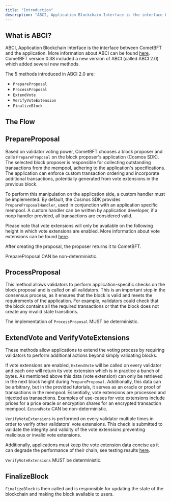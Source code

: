 ```yaml
---
title: "Introduction"
description: "ABCI, Application Blockchain Interface is the interface between CometBFT and the application. More information about ABCI can be found [here](https://..."
---
```


## What is ABCI?

ABCI, Application Blockchain Interface is the interface between CometBFT and the application. More information about ABCI can be found [here](https://docs.cometbft.com/v0.38/spec/abci/). CometBFT version 0.38 included a new version of ABCI (called ABCI 2.0) which added several new methods.

The 5 methods introduced in ABCI 2.0 are:

* `PrepareProposal`
* `ProcessProposal`
* `ExtendVote`
* `VerifyVoteExtension`
* `FinalizeBlock`

## The Flow

## PrepareProposal

Based on validator voting power, CometBFT chooses a block proposer and calls `PrepareProposal` on the block proposer's application (Cosmos SDK). The selected block proposer is responsible for collecting outstanding transactions from the mempool, adhering to the application's specifications. The application can enforce custom transaction ordering and incorporate additional transactions, potentially generated from vote extensions in the previous block.

To perform this manipulation on the application side, a custom handler must be implemented. By default, the Cosmos SDK provides `PrepareProposalHandler`, used in conjunction with an application specific mempool. A custom handler can be written by application developer, if a noop handler provided, all transactions are considered valid.

Please note that vote extensions will only be available on the following height in which vote extensions are enabled. More information about vote extensions can be found [here](/docs/sdk/v0.53/build/abci/vote-extensions).

After creating the proposal, the proposer returns it to CometBFT.

PrepareProposal CAN be non-deterministic.

## ProcessProposal

This method allows validators to perform application-specific checks on the block proposal and is called on all validators. This is an important step in the consensus process, as it ensures that the block is valid and meets the requirements of the application. For example, validators could check that the block contains all the required transactions or that the block does not create any invalid state transitions.

The implementation of `ProcessProposal` MUST be deterministic.

## ExtendVote and VerifyVoteExtensions

These methods allow applications to extend the voting process by requiring validators to perform additional actions beyond simply validating blocks.

If vote extensions are enabled, `ExtendVote` will be called on every validator and each one will return its vote extension which is in practice a bunch of bytes. As mentioned above this data (vote extension) can only be retrieved in the next block height during `PrepareProposal`. Additionally, this data can be arbitrary, but in the provided tutorials, it serves as an oracle or proof of transactions in the mempool. Essentially, vote extensions are processed and injected as transactions. Examples of use-cases for vote extensions include prices for a price oracle or encryption shares for an encrypted transaction mempool. `ExtendVote` CAN be non-deterministic.

`VerifyVoteExtensions` is performed on every validator multiple times in order to verify other validators' vote extensions. This check is submitted to validate the integrity and validity of the vote extensions preventing malicious or invalid vote extensions.

Additionally, applications must keep the vote extension data concise as it can degrade the performance of their chain, see testing results [here](https://docs.cometbft.com/v0.38/qa/cometbft-qa-38#vote-extensions-testbed).

`VerifyVoteExtensions` MUST be deterministic.

## FinalizeBlock

`FinalizeBlock` is then called and is responsible for updating the state of the blockchain and making the block available to users.
